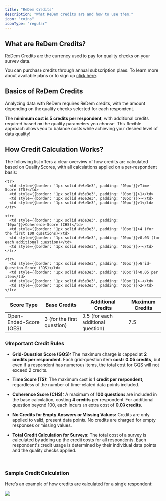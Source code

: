 ```yaml
---
title: "ReDem Credits"
description: "What ReDem credits are and how to use them."
icon: "coins"
iconType: "regular"
---
```


## What are ReDem Credits?

ReDem Credits are the currency used to pay for quality checks on your survey data.

You can purchase credits through annual subscription plans. To learn more about available plans or to sign up [click here](https://redem.io/pricing/).

## Basics of ReDem Credits

Analyzing data with ReDem requires ReDem credits, with the amount depending on the quality checks selected for each respondent.

The **minimum cost is 5 credits per respondent**, with additional credits required based on the quality parameters you choose. This flexible approach allows you to balance costs while achieving your desired level of data quality!

## How Credit Calculation Works?

The following list offers a clear overview of how credits are calculated based on Quality Scores, with all calculations applied on a per-respondent basis:

<table>
  <thead>
    <tr>
      <th style={{border: '1px solid #e3e3e3', padding: '10px', backgroundColor: '#F0F0F0', textAlign: 'left'}}>Score Type</th>
      <th style={{border: '1px solid #e3e3e3', padding: '10px', backgroundColor: '#F0F0F0', textAlign: 'left'}}>Base Credits</th>
      <th style={{border: '1px solid #e3e3e3', padding: '10px', backgroundColor: '#F0F0F0', textAlign: 'left'}}>Additional Credits</th>
      <th style={{border: '1px solid #e3e3e3', padding: '10px', backgroundColor: '#F0F0F0', textAlign: 'left'}}>Maximum Credits</th>
    </tr>
  </thead>

  <tbody>
    <tr>
      <td style={{border: '1px solid #e3e3e3', padding: '10px'}}>Open-Ended-Score (OES)</td>
      <td style={{border: '1px solid #e3e3e3', padding: '10px'}}>3 (for the first question)</td>
      <td style={{border: '1px solid #e3e3e3', padding: '10px'}}>0.5 (for each additional question)</td>
      <td style={{border: '1px solid #e3e3e3', padding: '10px'}}>7.5</td>
    </tr>

    <tr>
      <td style={{border: '1px solid #e3e3e3', padding: '10px'}}>Time-Score (TS)</td>
      <td style={{border: '1px solid #e3e3e3', padding: '10px'}}>1</td>
      <td style={{border: '1px solid #e3e3e3', padding: '10px'}}>-</td>
      <td style={{border: '1px solid #e3e3e3', padding: '10px'}}>1</td>
    </tr>

    <tr>
      <td style={{border: '1px solid #e3e3e3', padding: '10px'}}>Coherence-Score (CHS)</td>
      <td style={{border: '1px solid #e3e3e3', padding: '10px'}}>4 (for the first 100 questions)</td>
      <td style={{border: '1px solid #e3e3e3', padding: '10px'}}>0.03 (for each additional question)</td>
      <td style={{border: '1px solid #e3e3e3', padding: '10px'}}>-</td>
    </tr>

    <tr>
      <td style={{border: '1px solid #e3e3e3', padding: '10px'}}>Grid-Question-Score (GQS)</td>
      <td style={{border: '1px solid #e3e3e3', padding: '10px'}}>0.05 per item</td>
      <td style={{border: '1px solid #e3e3e3', padding: '10px'}}>-</td>
      <td style={{border: '1px solid #e3e3e3', padding: '10px'}}>2</td>
    </tr>
  </tbody>
</table>

### 💡Important Credit Rules

* **Grid-Question Score (GQS):** The maximum charge is capped at **2 credits per respondent**. Each grid-question item **costs 0.05 credits**, but even if a respondent has numerous items, the total cost for GQS will not exceed 2 credits.

* **Time Score (TS):** The maximum cost is **1 credit per respondent**, regardless of the number of time-related data points included.

* **Coherence Score (CHS):** A maximum of **100 questions** are included in the base calculation, costing **4 credits** per respondent. For additional question beyond 100, each incurs an extra cost of **0.03 credits**.

* **No Credits for Empty Answers or Missing Values:** Credits are only applied to valid, present data points. No credits are charged for empty responses or missing values.

* **Total Credit Calculation for Surveys**: The total cost of a survey is calculated by adding up the credit costs for all respondents. Each respondent's credit usage is determined by their individual data points and the quality checks applied.

<br />

### Sample Credit Calculation

Here’s an example of how credits are calculated for a single respondent:

<img classname="block dark:hidden" src="/images/Credit-Calculation-Example.png" />